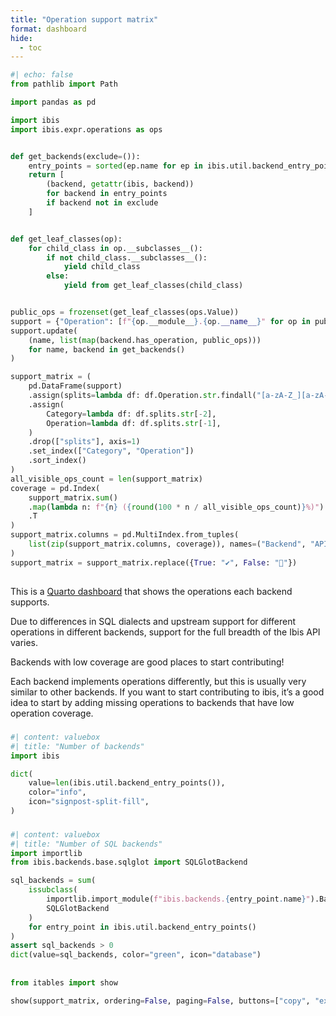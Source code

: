 ```yaml
---
title: "Operation support matrix"
format: dashboard
hide:
  - toc
---
```


```python
#| echo: false
from pathlib import Path

import pandas as pd

import ibis
import ibis.expr.operations as ops


def get_backends(exclude=()):
    entry_points = sorted(ep.name for ep in ibis.util.backend_entry_points())
    return [
        (backend, getattr(ibis, backend))
        for backend in entry_points
        if backend not in exclude
    ]


def get_leaf_classes(op):
    for child_class in op.__subclasses__():
        if not child_class.__subclasses__():
            yield child_class
        else:
            yield from get_leaf_classes(child_class)


public_ops = frozenset(get_leaf_classes(ops.Value))
support = {"Operation": [f"{op.__module__}.{op.__name__}" for op in public_ops]}
support.update(
    (name, list(map(backend.has_operation, public_ops)))
    for name, backend in get_backends()
)

support_matrix = (
    pd.DataFrame(support)
    .assign(splits=lambda df: df.Operation.str.findall("[a-zA-Z_][a-zA-Z_0-9]*"))
    .assign(
        Category=lambda df: df.splits.str[-2],
        Operation=lambda df: df.splits.str[-1],
    )
    .drop(["splits"], axis=1)
    .set_index(["Category", "Operation"])
    .sort_index()
)
all_visible_ops_count = len(support_matrix)
coverage = pd.Index(
    support_matrix.sum()
    .map(lambda n: f"{n} ({round(100 * n / all_visible_ops_count)}%)")
    .T
)
support_matrix.columns = pd.MultiIndex.from_tuples(
    list(zip(support_matrix.columns, coverage)), names=("Backend", "API coverage")
)
support_matrix = support_matrix.replace({True: "✔", False: "🚫"})
```

## {height=25%}

::: {.card title="Welcome to the operation support matrix!"}

This is a [Quarto dashboard](https://quarto.org/docs/dashboards/) that shows
the operations each backend supports.

Due to differences in SQL dialects and upstream support for different
operations in different backends, support for the full breadth of the Ibis API
varies.

::: {.callout-tip}
Backends with low coverage are good places to start contributing!

Each backend implements operations differently, but this is usually very similar to other backends. If you want to start contributing to ibis, it's a good idea to start by adding missing operations to backends that have low operation coverage.
:::

:::

### {width=25%}

```python
#| content: valuebox
#| title: "Number of backends"
import ibis

dict(
    value=len(ibis.util.backend_entry_points()),
    color="info",
    icon="signpost-split-fill",
)
```

### {width=25%}

```python
#| content: valuebox
#| title: "Number of SQL backends"
import importlib
from ibis.backends.base.sqlglot import SQLGlotBackend

sql_backends = sum(
    issubclass(
        importlib.import_module(f"ibis.backends.{entry_point.name}").Backend,
        SQLGlotBackend
    )
    for entry_point in ibis.util.backend_entry_points()
)
assert sql_backends > 0
dict(value=sql_backends, color="green", icon="database")
```

## {height=70%}

```python
from itables import show

show(support_matrix, ordering=False, paging=False, buttons=["copy", "excel", "csv"])
```
